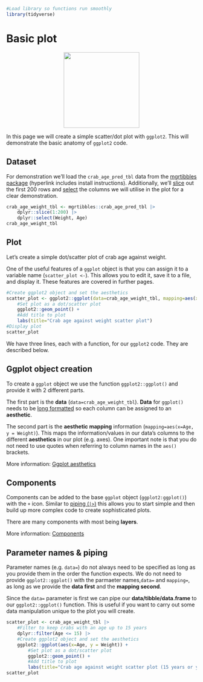 ```r
#Load library so functions run smoothly
library(tidyverse)
```
# Basic plot
<center>
![](images/ggplot2_basic_plot.png){style="width:200px"}
</center>

In this page we will create a simple scatter/dot plot with `ggplot2`.
This will demonstrate the basic anatomy of `ggplot2` code.

## Dataset

For demonstration we'll load the `crab_age_pred_tbl` data from the [mgrtibbles package](/datasets/mgrtibbles.qmd) (hyperlink includes install instructions).
Additionally, we'll [slice](/dplyr/slice.qmd) out the first 200 rows and [select](/dplyr/select.qmd) the columns we will utilise in the plot for a clear demonstration.

```r
crab_age_weight_tbl <- mgrtibbles::crab_age_pred_tbl |>
    dplyr::slice(1:200) |>
    dplyr::select(Weight, Age)
crab_age_weight_tbl
```

## Plot

Let's create a simple dot/scatter plot of crab age against weight.

One of the useful features of a `ggplot` object is that you can assign it to a variable name (`scatter_plot <-`).
This allows you to edit it, save it to a file, and display it.
These features are covered in further pages.

```r
#Create ggplot2 object and set the aesthetics
scatter_plot <- ggplot2::ggplot(data=crab_age_weight_tbl, mapping=aes(x=Age, y = Weight)) +
    #Set plot as a dot/scatter plot 
    ggplot2::geom_point() +
    #Add title to plot
    labs(title="Crab age against weight scatter plot")
#Display plot
scatter_plot
```

We have three lines, each with a function, for our `ggplot2` code.
They are described below.

## Ggplot object creation

To create a `ggplot` object we use the function `ggplot2::ggplot()` and provide it with 2 different parts.

The first part is the __data__ (`data=crab_age_weight_tbl`).
__Data__ for `ggplot()` needs to be [long formatted](/tidyr/pivot_longer.html) so each column can be assigned to an __aesthetic__.

The second part is the __aesthetic mapping__ information (`mapping=aes(x=Age, y = Weight)`). 
This maps the information/values in our data's columns to the different __aesthetics__ in our plot (e.g. axes).
One important note is that you do not need to use quotes when referring to column names in the `aes()` brackets.

More information: [Ggplot aesthetics](/ggplot2/aesthetics.qmd)

## Components

Components can be added to the base `ggplot` object (`ggplot2:ggplot()`) with the `+` icon.
Similar to [piping (`|>`)](/dplyr/pipes.qmd) this allows you to start simple and then build up more complex code to create sophisticated plots.

There are many components with most being __layers__.

More information: [Components](/ggplot2/components.qmd)

## Parameter names & piping

Parameter names (e.g. `data=`) do not always need to be specified as long as you provide them in the order the function expects.
We do not need to provide `ggplot2::ggplot()` with the parmaeter names,`data=` and `mapping=`, as long as we provide the __data first__ and the __mapping second__.

Since the `data=` parameter is first we can pipe our __data/tibble/data.frame__ to our `ggplot2::ggplot()` function.
This is useful if you want to carry out some data manipulation unique to the plot you will create.

```r
scatter_plot <- crab_age_weight_tbl |>
    #Filter to keep crabs with an age up to 15 years
    dplyr::filter(Age <= 15) |>
    #Create ggplot2 object and set the aesthetics
    ggplot2::ggplot(aes(x=Age, y = Weight)) +
        #Set plot as a dot/scatter plot 
        ggplot2::geom_point() +
        #Add title to plot
        labs(title="Crab age against weight scatter plot (15 years or younger)")
scatter_plot
```